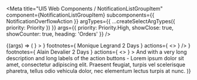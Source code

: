 
<Meta
  title="UI5 Web Components / NotificationListGroupItem"
  component={NotificationListGroupItem}
  subcomponents={{ NotificationOverflowAction }}
  argTypes={{
    ...createSelectArgTypes({ priority: Priority })
  }}
  args={{
    priority: Priority.High,
    showClose: true,
    showCounter: true,
    heading: 'Orders'
  }}
/>

<DocsHeader />

<Canvas>
  <Story name="Default">
    {(args) => (
      <List>
        <NotificationListGroupItem
          {...args}
          actions={
            <>
              <NotificationOverflowAction icon="accept" text="Accept all" />
              <NotificationOverflowAction icon="message-error" text="Reject all" />
            </>
          }
        >
          <NotificationListItem
            priority={Priority.Medium}
            heading={
              'New order (#2525) With a very long title - Lorem ipsum dolor sit amet, consectetur adipiscing elit. Praesent feugiat, turpis vel scelerisque pharetra, tellus odio vehicula dolor, nec elementum lectus turpis at nunc.'
            }
            children={
              'And with a very long description and long labels of the action buttons - Lorem ipsum dolor sit amet, consectetur adipiscing elit. Praesent feugiat, turpis vel scelerisque pharetra, tellus odio vehicula dolor, nec elementum lectus turpis at nunc.'
            }
            avatar={
              <Avatar
                size={AvatarSize.XS}
                image="https://sap.github.io/ui5-webcomponents/assets/images/avatars/woman_avatar_1.png"
              />
            }
            footnotes={
              <Fragment>
                <span>Monique Legrand</span>
                <span>2 Days</span>
              </Fragment>
            }
            actions={
              <>
                <NotificationOverflowAction icon="accept" text="Accept" />
                <NotificationOverflowAction icon="message-error" text="Reject" />
              </>
            }
          />
          <NotificationListItem
            showClose
            heading="New order (#2526) With a very long title - Lorem ipsum dolor sit amet, consectetur adipiscing elit. Praesent feugiat, turpis vel scelerisque pharetra, tellus odio vehicula dolor, nec elementum lectus turpis at nunc."
            priority={Priority.High}
            avatar={
              <Avatar
                size={AvatarSize.XS}
                image="https://sap.github.io/ui5-webcomponents/assets/images/avatars/man_avatar_1.png"
              />
            }
            footnotes={
              <Fragment>
                <span>Alain Devalier</span>
                <span>2 Days</span>
              </Fragment>
            }
            actions={
              <>
                <NotificationOverflowAction icon="accept" text="Accept" />
                <NotificationOverflowAction icon="message-error" text="Reject" />
              </>
            }
          >
            And with a very long description and long labels of the action buttons - Lorem ipsum dolor sit amet,
            consectetur adipiscing elit. Praesent feugiat, turpis vel scelerisque pharetra, tellus odio vehicula dolor,
            nec elementum lectus turpis at nunc.
          </NotificationListItem>
        </NotificationListGroupItem>
      </List>
    )}
  </Story>
</Canvas>

<ArgsTable story="." />
